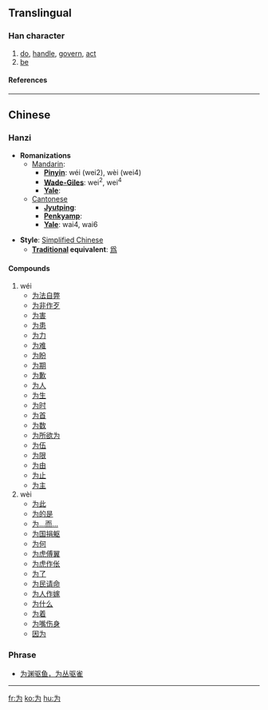 {{see|爲}}<!-- may be replaced by zh-forms -->

==Translingual==
===Han character===
{{Han char|rad=丶|as=03|sn=4|four=|canj=戈大尸戈 (IKSI)}}
# [[do]], [[handle]], [[govern]], [[act]]
# [[be]]
====References====
{{Han ref|kx=0080.191|hdz=10044.020|uh=4E3A|ud=20026}}
----
==Chinese==
===Hanzi===


* '''Romanizations'''
** [[Mandarin]]:
*** '''[[Pinyin]]''': wéi (wei2), wèi (wei4)
*** '''[[Wade-Giles]]''': wei<sup>2</sup>, wei<sup>4</sup>
*** '''[[Yale]]''': 
**[[Cantonese]]
***'''[[Jyutping]]''':
***'''[[Penkyamp]]''': 
***'''[[Yale]]''': wai4, wai6

* '''Style''': [[Simplified Chinese]] 
** '''[[Traditional Chinese|Traditional]] equivalent''': [[爲]]

====Compounds====
#wéi
#*[[为法自弊]]
#*[[为非作歹]]
#*[[为害]]
#*[[为患]]
#*[[为力]]
#*[[为难]]
#*[[为盼]]
#*[[为期]]
#*[[为歉]]
#*[[为人]]
#*[[为生]]
#*[[为时]]
#*[[为首]]
#*[[为数]]
#*[[为所欲为]]
#*[[为伍]]
#*[[为限]]
#*[[为由]]
#*[[为止]]
#*[[为主]]
#wèi 
#*[[为此]]
#*[[为的是]]
#*[[为…而…]]
#*[[为国捐躯]]
#*[[为何]]
#*[[为虎傅翼]]
#*[[为虎作伥]]
#*[[为了]]
#*[[为民请命]]
#*[[为人作嫁]]
#*[[为什么]]
#*[[为着]]
#*[[为嘴伤身]]
#*[[因为]]

===Phrase===
*[[为渊驱鱼，为丛驱雀]]

----
[[fr:为]]
[[ko:为]]
[[hu:为]]